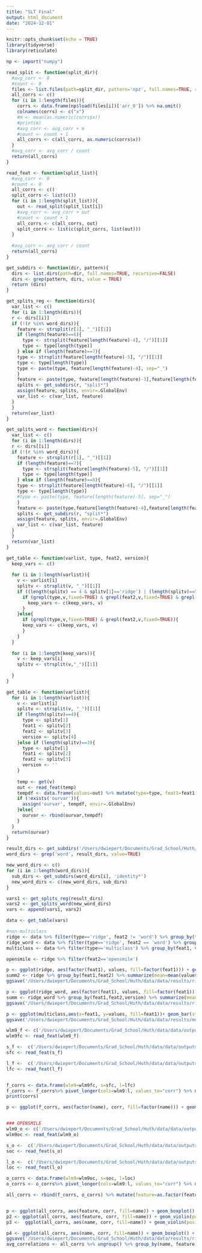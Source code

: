 ```yaml
---
title: "SLT Final"
output: html_document
date: "2024-12-01"
---
```


```r
knitr::opts_chunk$set(echo = TRUE)
library(tidyverse)
library(reticulate)
```


```r
np <- import("numpy")

read_split <- function(split_dir){
  #avg_corr <- 0
  #count <- 0
  files <- list.files(path=split_dir, pattern='npz', full.names=TRUE, recursive=FALSE)
  all_corrs <- c()
  for (i in 1:length(files)){
    corrs <- data.frame(np$load(files[i])['arr_0']) %>% na.omit()
    colnames(corrs) <- c("x")
    #m <- mean(as.numeric(corrs$x))
    #print(m)
    #avg_corr <- avg_corr + m
    #count <- count + 1
    all_corrs <- c(all_corrs, as.numeric(corrs$x))
  }
  #avg_corr <- avg_corr / count
  return(all_corrs)
}

read_feat <- function(split_list){
  #avg_corr <- 0
  #count <- 0
  all_corrs <- c()
  split_corrs <- list(c())
  for (i in 1:length(split_list)){
    out <- read_split(split_list[i])
    #avg_corr <- avg_corr + out
    #count <- count + 1
    all_corrs <- c(all_corrs, out)
    split_corrs <- list(c(split_corrs, list(out)))
  }
  
  #avg_corr <- avg_corr / count
  return(all_corrs)
}

get_subdirs <- function(dir, pattern){
  dirs <- list.dirs(path=dir, full.names=TRUE, recursive=FALSE)
  dirs <- grep(pattern, dirs, value = TRUE)
  return (dirs)
}

get_splits_reg <- function(dirs){
  var_list <- c()
  for (i in 1:length(dirs)){
  r <- dirs[[i]]
  if (!(r %in% word_dirs)){
    feature <- strsplit(r[1], "_")[[1]]
    if (length(feature)==6){
      type <- strsplit(feature[length(feature)-4], "/")[[1]]
      type <- type[length(type)]
    } else if (length(feature)==7){
    type <- strsplit(feature[length(feature)-5], "/")[[1]]
    type <- type[length(type)]
    type <- paste(type, feature[length(feature)-4], sep="_")
    }
    feature <- paste(type, feature[length(feature)-3],feature[length(feature)-1], sep="_")
    splits <- get_subdirs(r, "split*")
    assign(feature, splits, envir=.GlobalEnv)
    var_list <- c(var_list, feature)
  }
  }
  return(var_list)
}

get_splits_word <- function(dirs){
  var_list <- c()
  for (i in 1:length(dirs)){
  r <- dirs[[i]]
  if (!(r %in% word_dirs)){
    feature <- strsplit(r[1], "_")[[1]]
    if (length(feature)==7){
      type <- strsplit(feature[length(feature)-5], "/")[[1]]
      type <- type[length(type)]
    } else if (length(feature)==8){
    type <- strsplit(feature[length(feature)-6], "/")[[1]]
    type <- type[length(type)]
    #type <- paste(type, feature[length(feature)-5], sep="_")
    }
    feature <- paste(type,feature[length(feature)-4],feature[length(feature)-2],feature[length(feature)], sep="_")
    splits <- get_subdirs(r, "split*")
    assign(feature, splits, envir=.GlobalEnv)
    var_list <- c(var_list, feature)
  }
  }
  return(var_list)
}

get_table <- function(varlist, type, feat2, version){
  keep_vars <- c()
  
  for (i in 1:length(varlist)){
    v <- varlist[i]
    splitv <- strsplit(v, "_")[[1]]
    if ((length(splitv) == 4 & splitv[1]=='ridge') | (length(splitv)==5)){
      if (grepl(type,v,fixed=TRUE) & grepl(feat2,v,fixed=TRUE) & grepl(version,v,fixed=TRUE)){
        keep_vars <- c(keep_vars, v)
      }
    }else{
      if (grepl(type,v,fixed=TRUE) & grepl(feat2,v,fixed=TRUE)){
      keep_vars <- c(keep_vars, v)
      }
    }
  }
  
  for (i in 1:length(keep_vars)){
    v <- keep_vars[i]
    splitv <- strsplit(v,"_")[[1]]
    
  }
}

get_table <- function(varlist){
  for (i in 1:length(varlist)){
    v <- varlist[i]
    splitv <- strsplit(v, "_")[[1]]
    if (length(splitv)==4){
      type <- splitv[1]
      feat1 <- splitv[2]
      feat2 <- splitv[3]
      version <- splitv[4]
    }else if (length(splitv)==3){
      type <- splitv[1]
      feat1 <- splitv[2]
      feat2 <- splitv[3]
      version <- ''
    }
    
    temp <- get(v)
    out <- read_feat(temp)
    tempdf <- data.frame(values=out) %>% mutate(type=type, feat1=feat1, feat2=feat2, version=version)
    if (!exists('ourvar')){
      assign('ourvar', tempdf, envir=.GlobalEnv)
    }else{
      ourvar <- rbind(ourvar,tempdf)
    }
  }
  return(ourvar)
}
```

```r

result_dirs <- get_subdirs('/Users/dwiepert/Documents/Grad_School/Huth/data/data/results', '*')
word_dirs <- grep('word', result_dirs, value=TRUE)

new_word_dirs <- c()
for (i in 1:length(word_dirs)){
  sub_dirs <- get_subdirs(word_dirs[i], 'identity*')
  new_word_dirs <- c(new_word_dirs, sub_dirs)
}

vars1 <- get_splits_reg(result_dirs)
vars2 <- get_splits_word(new_word_dirs)
vars <- append(vars1, vars2)

data <- get_table(vars)
```

```r
#non-multiclass 
ridge <- data %>% filter(type=='ridge', feat2 != 'word') %>% group_by(feat1, feat2)
ridge_word <- data %>% filter(type=='ridge', feat2 == 'word') %>% group_by(feat1,feat2,version)
multiclass <- data %>% filter(type=='multiclass') %>% group_by(feat1, version)

opensmile <- ridge %>% filter(feat2=='opensmile')

p <- ggplot(ridge, aes(factor(feat1), values, fill=factor(feat1))) + geom_boxplot(outliers.shape=NA) + facet_wrap(~feat2, nrow=1)
summ2 <- ridge %>% group_by(feat1,feat2) %>% summarize(mean=mean(values))
ggsave('/Users/dwiepert/Documents/Grad_School/Huth/data/data/results/ridge_plot1.png', height=7, width=12)

p <- ggplot(ridge_word, aes(factor(feat1), values, fill=factor(feat1))) + geom_violin() + facet_wrap(~feat2+version, nrow=1)  + stat_summary(fun=mean, geom="line")
summ <- ridge_word %>% group_by(feat1,feat2,version) %>% summarize(mean=mean(values))
ggsave('/Users/dwiepert/Documents/Grad_School/Huth/data/data/results/ridge_plot2.png', height=5, width=10)

p <- ggplot(multiclass,aes(x=feat1, y=values, fill=feat1))+ geom_bar(stat="identity") + facet_wrap(~version, nrow=1)
ggsave('/Users/dwiepert/Documents/Grad_School/Huth/data/data/results/multiclass_plot1.png', height=5, width=10)
```

```r

wlm9_f <- c('/Users/dwiepert/Documents/Grad_School/Huth/data/data/outputs/ridge_wavlm-large.9_to_fbank/zscore/split0','/Users/dwiepert/Documents/Grad_School/Huth/data/data/outputs/ridge_wavlm-large.9_to_fbank/zscore/split1','/Users/dwiepert/Documents/Grad_School/Huth/data/data/outputs/ridge_wavlm-large.9_to_fbank/zscore/split2','/Users/dwiepert/Documents/Grad_School/Huth/data/data/outputs/ridge_wavlm-large.9_to_fbank/zscore/split3','/Users/dwiepert/Documents/Grad_School/Huth/data/data/outputs/ridge_wavlm-large.9_to_fbank/zscore/split4')
wlm9fc <- read_feat(wlm9_f)

s_f <-  c('/Users/dwiepert/Documents/Grad_School/Huth/data/data/outputs/ridge_sparc_to_fbank/zscore/split0','/Users/dwiepert/Documents/Grad_School/Huth/data/data/outputs/ridge_sparc_to_fbank/zscore/split1','/Users/dwiepert/Documents/Grad_School/Huth/data/data/outputs/ridge_sparc_to_fbank/zscore/split2','/Users/dwiepert/Documents/Grad_School/Huth/data/data/outputs/ridge_sparc_to_fbank/zscore/split3','/Users/dwiepert/Documents/Grad_School/Huth/data/data/outputs/ridge_sparc_to_fbank/zscore/split4')
sfc <- read_feat(s_f)

l_f <-  c('/Users/dwiepert/Documents/Grad_School/Huth/data/data/outputs/ridge_lstsq_to_fbank/zscore/split0','/Users/dwiepert/Documents/Grad_School/Huth/data/data/outputs/ridge_lstsq_to_fbank/zscore/split1','/Users/dwiepert/Documents/Grad_School/Huth/data/data/outputs/ridge_lstsq_to_fbank/zscore/split2','/Users/dwiepert/Documents/Grad_School/Huth/data/data/outputs/ridge_lstsq_to_fbank/zscore/split3','/Users/dwiepert/Documents/Grad_School/Huth/data/data/outputs/ridge_lstsq_to_fbank/zscore/split4')
lfc <- read_feat(l_f)


f_corrs <- data.frame(wlm9=wlm9fc, s=sfc, l=lfc) 
f_corrs <- f_corrs%>% pivot_longer(cols=wlm9:l, values_to="corr") %>% mutate(feature='fbank23')
print(corrs) 

p <- ggplot(f_corrs, aes(factor(name), corr, fill=factor(name))) + geom_boxplot()


### OPENSMILE
wlm9_o <- c('/Users/dwiepert/Documents/Grad_School/Huth/data/data/outputs/ridge_wavlm-large.9_to_opensmile/zscore/split0','/Users/dwiepert/Documents/Grad_School/Huth/data/data/outputs/ridge_wavlm-large.9_to_opensmile/zscore/split1','/Users/dwiepert/Documents/Grad_School/Huth/data/data/outputs/ridge_wavlm-large.9_to_opensmile/zscore/split2','/Users/dwiepert/Documents/Grad_School/Huth/data/data/outputs/ridge_wavlm-large.9_to_opensmile/zscore/split3','/Users/dwiepert/Documents/Grad_School/Huth/data/data/outputs/ridge_wavlm-large.9_to_opensmile/zscore/split4')
wlm9oc <- read_feat(wlm9_o)

s_o <-  c('/Users/dwiepert/Documents/Grad_School/Huth/data/data/outputs/ridge_sparc_to_opensmile/zscore/split0','/Users/dwiepert/Documents/Grad_School/Huth/data/data/outputs/ridge_sparc_to_opensmile/zscore/split1','/Users/dwiepert/Documents/Grad_School/Huth/data/data/outputs/ridge_sparc_to_opensmile/zscore/split2','/Users/dwiepert/Documents/Grad_School/Huth/data/data/outputs/ridge_sparc_to_opensmile/zscore/split3','/Users/dwiepert/Documents/Grad_School/Huth/data/data/outputs/ridge_sparc_to_opensmile/zscore/split4')
soc <- read_feat(s_o)

l_o <-  c('/Users/dwiepert/Documents/Grad_School/Huth/data/data/outputs/ridge_lstsq_to_opensmile/zscore/split0','/Users/dwiepert/Documents/Grad_School/Huth/data/data/outputs/ridge_lstsq_to_opensmile/zscore/split1','/Users/dwiepert/Documents/Grad_School/Huth/data/data/outputs/ridge_lstsq_to_opensmile/zscore/split2','/Users/dwiepert/Documents/Grad_School/Huth/data/data/outputs/ridge_lstsq_to_opensmile/zscore/split3','/Users/dwiepert/Documents/Grad_School/Huth/data/data/outputs/ridge_lstsq_to_opensmile/zscore/split4')
loc <- read_feat(l_o)

o_corrs <- data.frame(wlm9=wlm9oc, s=soc, l=loc) 
o_corrs <- o_corrs%>% pivot_longer(cols=wlm9:l, values_to="corr") %>% mutate(feature='opensmile')

all_corrs <- rbind(f_corrs, o_corrs) %>% mutate(feature=as.factor(feature), name=as.factor(name)) %>% group_by(feature)


p <- ggplot(all_corrs, aes(feature, corr, fill=name)) + geom_boxplot()
p2 <- ggplot(all_corrs, aes(feature, corr, fill=name)) + geom_violin(position="dodge")
p3 <-  ggplot(all_corrs, aes(name, corr, fill=name)) + geom_violin(position="dodge") + facet_wrap(~feature, nrow=1)

p4 <- ggplot(all_corrs, aes(name, corr, fill=name)) + geom_boxplot() + facet_wrap(~feature, nrow=1)
ggsave('/Users/dwiepert/Documents/Grad_School/Huth/data/data/results/ridge_original1.png', height=5, width=10)
avg_correlations <- all_corrs %>% ungroup() %>% group_by(name, feature) %>% summarise(mean=mean(corr))

```